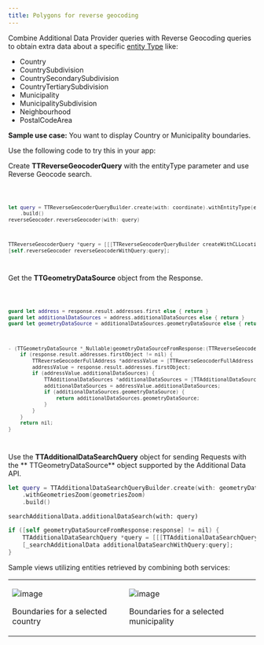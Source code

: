 ```yaml
---
title: Polygons for reverse geocoding
---
```


Combine Additional Data Provider queries with Reverse Geocoding queries to obtain extra data about a
specific [entity Type](/search-api/documentation/reverse-geocoding-service/reverse-geocoding-service)
like:

- Country
- CountrySubdivision
- CountrySecondarySubdivision
- CountryTertiarySubdivision
- Municipality
- MunicipalitySubdivision
- Neighbourhood
- PostalCodeArea

**Sample use case:** You want to display Country or Municipality boundaries.

Use the following code to try this in your app:

Create **TTReverseGeocoderQuery** with the entityType parameter and use Reverse Geocode search.

<Code>

```swift
let query = TTReverseGeocoderQueryBuilder.create(with: coordinate).withEntityType(entityType)
    .build()
reverseGeocoder.reverseGeocoder(with: query)
```

```objectivec
TTReverseGeocoderQuery *query = [[[TTReverseGeocoderQueryBuilder createWithCLLocationCoordinate2D:coordinate] withEntityType:self.entityType] build]
[self.reverseGeocoder reverseGeocoderWithQuery:query];
```

</Code>

Get the **TTGeometryDataSource** object from the Response.

<Code>

```swift
guard let address = response.result.addresses.first else { return }
guard let additionalDataSources = address.additionalDataSources else { return }
guard let geometryDataSource = additionalDataSources.geometryDataSource else { return }
```

```objectivec
- (TTGeometryDataSource *_Nullable)geometryDataSourceFromResponse:(TTReverseGeocoderResponse *)response {
    if (response.result.addresses.firstObject != nil) {
        TTReverseGeocoderFullAddress *addressValue = [TTReverseGeocoderFullAddress alloc];
        addressValue = response.result.addresses.firstObject;
        if (addressValue.additionalDataSources) {
            TTAdditionalDataSources *additionalDataSources = [TTAdditionalDataSources alloc];
            additionalDataSources = addressValue.additionalDataSources;
            if (additionalDataSources.geometryDataSource) {
                return additionalDataSources.geometryDataSource;
            }
        }
    }
    return nil;
}
```

</Code>

Use the **TTAdditionalDataSearchQuery** object for sending Requests with the **
TTGeometryDataSource** object supported by the Additional Data API.

```swift
let query = TTAdditionalDataSearchQueryBuilder.create(with: geometryDataSource)
    .withGeometriesZoom(geometriesZoom)
    .build()
```

    searchAdditionalData.additionalDataSearch(with: query)

```objectivec
if ([self geometryDataSourceFromResponse:response] != nil) {
    TTAdditionalDataSearchQuery *query = [[[TTAdditionalDataSearchQueryBuilder createWithDataSource:[self geometryDataSourceFromResponse:response]] withGeometriesZoom:geometriesZoom] build];
    [_searchAdditionalData additionalDataSearchWithQuery:query];
}
```

Sample views utilizing entities retrieved by combining both services:

<table>
  <tbody>
    <tr>
      <td>
        <ContentWrapper maxWidth="350px" objectFit="contain">
          <p>
            <img
              src="../images/search_additional_data_german_polygons.png"
              alt="image"
            />
          </p>
        </ContentWrapper>
        <p>Boundaries for a selected country</p>
      </td>
      <td>
        <ContentWrapper maxWidth="350px" objectFit="contain">
          <p>
            <img
              src="../images/search_additional_data_wiesbaden_polygons.png"
              alt="image"
            />
          </p>
        </ContentWrapper>
        <p>Boundaries for a selected municipality</p>
      </td>
    </tr>
  </tbody>
</table>